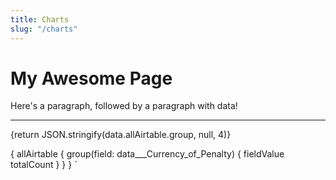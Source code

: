 ```yaml
---
title: Charts
slug: "/charts"
---
```


# My Awesome Page
Here's a paragraph, followed by a paragraph with data!

---


{return JSON.stringify(data.allAirtable.group, null, 4)}

  {
    allAirtable {
      group(field: data___Currency_of_Penalty) {
        fieldValue
        totalCount
      }
    }
  }
`

